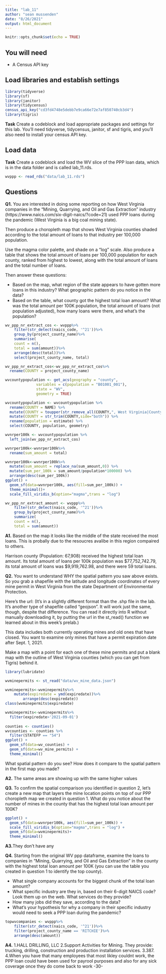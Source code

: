 ```yaml
---
title: "lab_11"
author: "sean mussenden"
date: "8/26/2021"
output: html_document
---
```


```r
knitr::opts_chunk$set(echo = TRUE)
```

## You will need

* A Census API key

## Load libraries and establish settings

```r
library(tidyverse)
library(sf)
library(janitor)
library(tidycensus)
census_api_key("cd3fd4748e5debb7e9ca66e72e7af850740cb3d4")
library(tigris)
```

**Task** Create a codeblock and load appropriate packages and settings for this lab. You'll need tidyverse, tidycensus, janitor, sf and tigris, and you'll also need to install your census API key.

## Load data


**Task** Create a codeblock and load the WV slice of the PPP loan data, which is in the data folder and is called lab_11.rds.
```r
wvppp <- read_rds("data/lab_11.rds")
```

## Questions

**Q1.** You are interested in doing some reporting on how West Virginia companies in the "Mining, Quarrying, and Oil and Gas Extraction" industry (https://www.naics.com/six-digit-naics/?code=21) used PPP loans during the pandemic (West Virginia is a big coal mining state).  

Then produce a choropleth map that shows West Virginia counties shaded according to the total amount of loans to that industry per 100,000 population.

Use the magma color palette, and shade on a "log" scale. Also produce a table that shows the total amount of loans per 100,000 population for each county, ranked from highest to lowest, along with the total amount of loans and the total number of loans.

Then answer these questions:

* Based on the map, what region of the state appears to have gotten more loans in this industry? What geographic pattern do you notice in the data?
* Based on the table, what county got the highest total loan amount? What was the total amount per 100K population, the total amount of loans (not population adjusted), how many loans were there, and what's the population?

```r
wv_ppp_nr_extract_cos <- wvppp%>%
    filter(str_detect(naics_code, '^21'))%>%
    group_by(project_county_name)%>%
    summarise(
    count = n(),
    total = sum(amount))%>%
    arrange(desc(total))%>%
    select(project_county_name, total)

wv_ppp_nr_extract_cos<-wv_ppp_nr_extract_cos%>%
  rename(COUNTY = project_county_name) 

wvcountypopulation <- get_acs(geography = "county", 
              variables = c(population = "B01001_001"), 
              state = "WV",
              geometry = TRUE)

wvcountypopulation <- wvcountypopulation %>%
  rename(COUNTY = NAME) %>%
  mutate(COUNTY = toupper(str_remove_all(COUNTY,", West Virginia|County"))) %>%
  mutate(COUNTY = str_trim(COUNTY,side="both")) %>%
  rename(population = estimate) %>%
  select(COUNTY, population, geometry)

wvnrper100k <- wvcountypopulation %>%
  left_join(wv_ppp_nr_extract_cos)

wvnrper100k<-wvnrper100k%>%
  rename(sum_amount = total)

wvnrper100k<-wvnrper100k%>%
  mutate(sum_amount = replace_na(sum_amount,0)) %>%
  mutate(sum_per_100k = sum_amount/population*100000) %>%
  arrange(desc(sum_per_100k))
ggplot() + 
  geom_sf(data=wvnrper100k, aes(fill=sum_per_100k)) + 
  theme_minimal()+
  scale_fill_viridis_b(option="magma",trans = "log") 

wv_ppp_nr_extract_amount <- wvppp%>%
    filter(str_detect(naics_code, '^21'))%>%
    group_by(project_county_name)%>%
    summarize(
    count = n(),
    total = sum(amount))
```


**A1.** Based on the map it looks like the middle of the state received the most loans. This is probally  due to the resoucres avalibe in this region compaired to others.

Harrison county (Population: 67,908) received the highest total loan amount. Its total amount of loans per 100k population was $77,752,742.79, its total amount of loans was $9,919,762.98, and there were 59 total loans.


**Q2.** You want to understand WHY the spatial pattern you saw above exists.  So you grab a shapefile with the latitude and longitude coordinates of every mine permit in West Virginia from the state Department of Environmental Protection.

Here's the url: 
(It's in a slightly different format than the .shp file in the lab. It's another type of shapefile called "geojson".  It will work just the same, though, despite that difference. You can read it directly into R without manually downloading it, by putting the url in the st_read() function we learned about in this week's prelab.)

This data includes both currently operating mines and old ones that have closed.  You want to examine only mines that have a permit expiration date after Sept. 1, 2021.

Make a map with a point for each one of these mine permits and put a blank map with the outline of West Virginia counties (which you can get from Tigris) behind it.

```r
library(lubridate)

wvminepermits <- st_read("data/wv_mine_data.json")

wvminepermits<-wvminepermits%>%
    mutate(expiredate = ymd(expiredate))%>%
        arrange(desc(expiredate))
class(wvminepermits$expiredate)  

wvminepermits<-wvminepermits%>%
  filter(expiredate>'2021-09-01')
  
counties <- counties() 
wvcounties <- counties %>%
  filter(STATEFP == "54")
ggplot() + 
  geom_sf(data=wv_counties) + 
  geom_sf(data=wv_mine_permits) +
  theme_minimal()
```

What spatial pattern do you see? How does it compare to the spatial pattern in the first map you made?

**A2.** The same areas are showing up with the same higher values

**Q3.** To confirm the spatial comparison you identified in question 2, let's create a new map that layers the mine location points on top of our PPP choropleth map we created in question 1. What do you notice about the number of mines in the county that has the highest total loan amount per 100K?

```r
ggplot() + 
  geom_sf(data=wvnrper100k, aes(fill=sum_per_100k)) + 
  scale_fill_viridis_b(option="magma",trans = "log") +
  geom_sf(data=wvminepermits)+ 
  theme_minimal()
```


**A3.**They don't have any 

**Q4.** Starting from the original WV ppp dataframe, examine the loans to companies in "Mining, Quarrying, and Oil and Gas Extraction" in the county with the highest total loan amount per 100K (you can use the table you created in question 1 to identify the top county).

* What single company accounts for the biggest chunk of the total loan amount?
* What specific industry are they in, based on their 6-digit NAICS code? Look them up on the web. What services do they provide?
* How many jobs did they save, according to the data?
* What's your hypothesis for why a company in their specific industry would need to seek a PPP loan during the pandemic?

```r
topwvcompanies <- wvppp%>%
    filter(str_detect(naics_code, '^21'))%>%
    filter(project_county_name == 'RITCHIE')%>%
    arrange(desc(amount))
```

**A4.**
1.HALL DRILLING, LLC
2.Support Activities for Mining. They provide: trucking, drilling, construction and production installation services.
3.387.
4.When you have that many employees that most likley couldnt work, the PPP loan could have been used for payrool purposes and also for any sick coverage once they do come back to work
-30-
